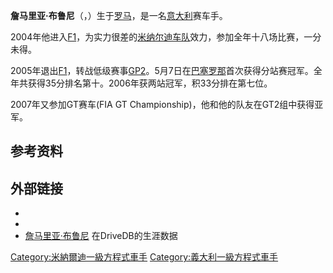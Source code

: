{{Former F1 driver|
  Name = 詹马里亚·布鲁尼 |
  Nationality = {{flagicon|Italy}} [[意大利|意大利]]|
  Years = [[2004年世界一级方程式锦标赛|2004]] |
  Team(s) =  [[米纳尔迪车队|米纳尔迪车队]] |
  Races = 18 |
  Championships = 0 |
  Wins = 0 |
  Podiums = 0 |
  Points = 0 |
  Poles = 0 |
  Fastest laps = 0 |
  First race = [[2004年澳大利亚大奖赛|2004年澳大利亚大奖赛]] |
  First win =  |
  Last win =  |
  Last race = [[2004年巴西大奖赛|2004年巴西大奖赛]] |
}}
'''詹马里亚·布鲁尼'''（{{lang|en|Gianmaria Bruni}}，{{bd|1981年|5月30日||}}）生于[[罗马|罗马]]，是一名[[意大利|意大利]]赛车手。

2004年他进入[[F1|F1]]，为实力很差的[[米纳尔迪车队|米纳尔迪车队]]效力，参加全年十八场比赛，一分未得。

2005年退出[[F1|F1]]，转战低级赛事[[GP2|GP2]]。5月7日在[[巴塞罗那|巴塞罗那]]首次获得分站赛冠军。全年共获得35分排名第十。2006年获两站冠军，积33分排在第七位。

2007年又参加GT赛车(FIA GT Championship)，他和他的队友在GT2组中获得亚军。

== 参考资料 ==
{{reflist}}

== 外部链接 ==
* {{Official|http://www.gianmariabruni.it/}}
* {{Twitter|gianmariabruni}}
* [https://www.driverdb.com/drivers/gianmaria-bruni/ 詹马里亚·布鲁尼] {{Wayback|url=https://www.driverdb.com/drivers/gianmaria-bruni/ |date=20160307085613 }}在DriveDB的生涯数据

{{DEFAULTSORT:Bruni, Gianmaria}}
[[Category:米納爾迪一級方程式車手|Category:米納爾迪一級方程式車手]]
[[Category:義大利一級方程式車手|Category:義大利一級方程式車手]]